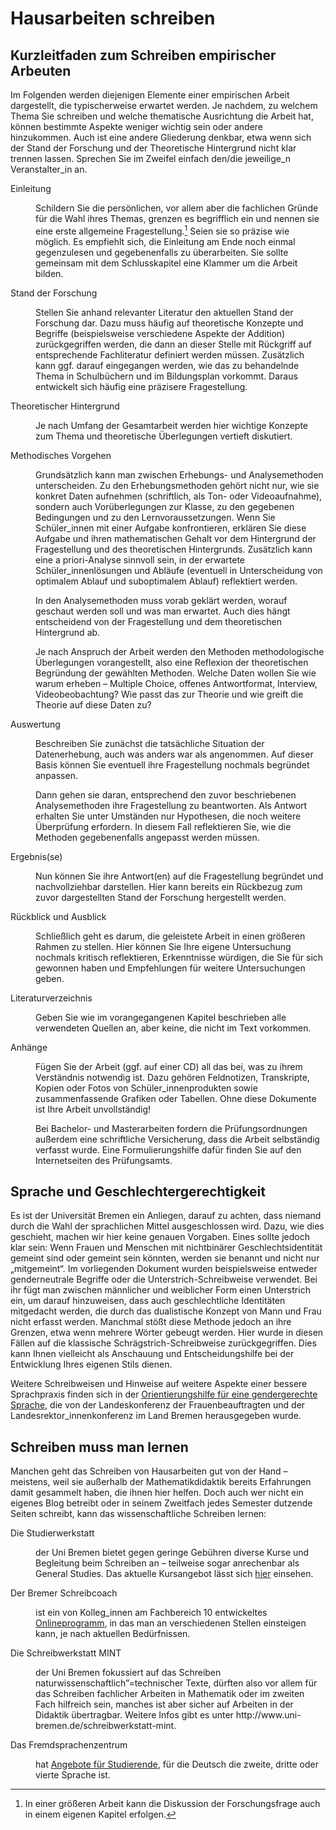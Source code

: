 Hausarbeiten schreiben
======================

Kurzleitfaden zum Schreiben empirischer Arbeuten
--------------------------------------------

Im Folgenden werden diejenigen Elemente einer empirischen Arbeit dargestellt,
die typischerweise erwartet werden. Je nachdem, zu welchem Thema Sie
schreiben und welche thematische Ausrichtung die Arbeit hat, können
bestimmte Aspekte weniger wichtig sein oder andere hinzukommen. Auch ist
eine andere Gliederung denkbar, etwa wenn sich der Stand der Forschung
und der Theoretische Hintergrund nicht klar trennen lassen. Sprechen Sie
im Zweifel einfach den/die jeweilige\_n Veranstalter\_in an.

Einleitung

:   Schildern Sie die persönlichen, vor allem aber die fachlichen Gründe
    für die Wahl ihres Themas, grenzen es begrifflich ein und nennen sie
    eine erste allgemeine Fragestellung.^[In einer größeren Arbeit kann die Diskussion der Forschungsfrage
    auch in einem eigenen Kapitel erfolgen.] Seien sie so präzise
    wie möglich. Es empfiehlt sich, die Einleitung am Ende noch einmal
    gegenzulesen und gegebenenfalls zu überarbeiten. Sie sollte
    gemeinsam mit dem Schlusskapitel eine Klammer um die Arbeit bilden.

Stand der Forschung

:   Stellen Sie anhand relevanter Literatur den aktuellen Stand der
    Forschung dar. Dazu muss häufig auf theoretische Konzepte und Begriffe (beispielsweise verschiedene Aspekte der Addition) zurückgegriffen werden, die dann an dieser Stelle mit Rückgriff auf entsprechende Fachliteratur definiert werden müssen. Zusätzlich kann ggf. darauf eingegangen werden, wie das zu behandelnde Thema in Schulbüchern und im Bildungsplan vorkommt. Daraus entwickelt sich häufig eine präzisere Fragestellung.

Theoretischer Hintergrund

:   Je nach Umfang der Gesamtarbeit werden hier wichtige Konzepte zum Thema und theoretische Überlegungen vertieft diskutiert.

Methodisches Vorgehen

:   Grundsätzlich kann man zwischen Erhebungs- und
    Analysemethoden unterscheiden. Zu den Erhebungsmethoden gehört nicht
    nur, wie sie konkret Daten aufnehmen (schriftlich, als Ton- oder
    Videoaufnahme), sondern auch Vorüberlegungen zur Klasse, zu den
    gegebenen Bedingungen und zu den Lernvoraussetzungen. Wenn Sie
    Schüler\_innen mit einer Aufgabe konfrontieren, erklären Sie diese
    Aufgabe und ihren mathematischen Gehalt vor dem Hintergrund der
    Fragestellung und des theoretischen Hintergrunds. Zusätzlich kann
    eine a priori-Analyse sinnvoll sein, in der erwartete
    Schüler\_innenlösungen und Abläufe (eventuell in Unterscheidung von
    optimalem Ablauf und suboptimalem Ablauf) reflektiert werden.

    In den Analysemethoden muss vorab geklärt werden, worauf geschaut
    werden soll und was man erwartet. Auch dies hängt entscheidend von
    der Fragestellung und dem theoretischen Hintergrund ab.

    Je nach Anspruch der Arbeit werden den Methoden methodologische
    Überlegungen vorangestellt, also eine Reflexion der theoretischen
    Begründung der gewählten Methoden. Welche Daten wollen Sie wie warum
    erheben – Multiple Choice, offenes Antwortformat, Interview,
    Videobeobachtung? Wie passt das zur Theorie und wie greift die
    Theorie auf diese Daten zu?

Auswertung

:   Beschreiben Sie zunächst die tatsächliche Situation der
    Datenerhebung, auch was anders war als angenommen. Auf dieser Basis
    können Sie eventuell ihre Fragestellung nochmals begründet anpassen.

    Dann gehen sie daran, entsprechend den zuvor beschriebenen
    Analysemethoden ihre Fragestellung zu beantworten. Als Antwort
    erhalten Sie unter Umständen nur Hypothesen, die noch weitere
    Überprüfung erfordern. In diesem Fall reflektieren Sie, wie die
    Methoden gegebenenfalls angepasst werden müssen.

Ergebnis(se)

:   Nun können Sie ihre Antwort(en) auf die Fragestellung begründet und
    nachvollziehbar darstellen. Hier kann bereits ein Rückbezug zum
    zuvor dargestellten Stand der Forschung hergestellt werden.

Rückblick und Ausblick

:   Schließlich geht es darum, die geleistete Arbeit in einen größeren
    Rahmen zu stellen. Hier können Sie Ihre eigene Untersuchung nochmals
    kritisch reflektieren, Erkenntnisse würdigen, die Sie für sich
    gewonnen haben und Empfehlungen für weitere Untersuchungen geben.

Literaturverzeichnis

:   Geben Sie wie im vorangegangenen Kapitel beschrieben alle
    verwendeten Quellen an, aber keine, die nicht im Text vorkommen.

Anhänge

:   Fügen Sie der Arbeit (ggf. auf einer CD) all das bei, was zu ihrem
    Verständnis notwendig ist. Dazu gehören Feldnotizen, Transkripte,
    Kopien oder Fotos von Schüler\_innenprodukten sowie zusammenfassende
    Grafiken oder Tabellen. Ohne diese Dokumente ist Ihre Arbeit
    unvollständig!
    
    Bei Bachelor- und Masterarbeiten fordern die Prüfungsordnungen außerdem eine schriftliche Versicherung, dass die Arbeit selbständig verfasst wurde. Eine Formulierungshilfe dafür finden Sie auf den Internetseiten des Prüfungsamts.

Sprache und Geschlechtergerechtigkeit
----------------------

Es ist der Universität Bremen ein Anliegen, darauf zu achten, dass niemand durch die Wahl der sprachlichen Mittel ausgeschlossen wird. Dazu, wie dies geschieht, machen wir hier keine genauen Vorgaben. Eines sollte jedoch klar sein: Wenn Frauen und Menschen mit nichtbinärer Geschlechtsidentität gemeint sind oder gemeint sein könnten, werden sie benannt und nicht nur „mitgemeint“. Im vorliegenden Dokument wurden beispielsweise entweder genderneutrale Begriffe oder die Unterstrich-Schreibweise verwendet. Bei ihr fügt man zwischen männlicher und weiblicher Form einen Unterstrich ein, um darauf hinzuweisen, dass auch geschlechtliche Identitäten mitgedacht werden, die durch das dualistische Konzept von Mann und Frau nicht erfasst werden. Manchmal stößt diese Methode jedoch an ihre Grenzen, etwa wenn mehrere Wörter gebeugt werden. Hier wurde in diesen Fällen auf die klassische Schrägstrich-Schreibweise zurückgegriffen. Dies kann Ihnen vielleicht als Anschauung und Entscheidungshilfe bei der Entwicklung Ihres eigenen Stils dienen.

Weitere Schreibweisen und Hinweise auf weitere Aspekte einer bessere Sprachpraxis finden sich in der [Orientierungshilfe für eine gendergerechte Sprache](https://www.uni-bremen.de/fileadmin/user_upload/sites/zentrale-frauenbeauftragte/UfHuql-OrientierungshilfeFuerGendergerechteSprache.pdf), die von der Landeskonferenz der Frauenbeauftragten und der Landesrektor\_innenkonferenz im Land Bremen herausgegeben wurde.


Schreiben muss man lernen
-------------------------

Manchen geht das Schreiben von Hausarbeiten gut von der Hand – meistens,
weil sie außerhalb der Mathematikdidaktik bereits Erfahrungen damit
gesammelt haben, die ihnen hier helfen. Doch auch wer nicht ein eigenes
Blog betreibt oder in seinem Zweitfach jedes Semester dutzende Seiten
schreibt, kann das wissenschaftliche Schreiben lernen:

Die Studierwerkstatt

:   der Uni Bremen bietet gegen geringe Gebühren diverse Kurse und
    Begleitung beim Schreiben an – teilweise sogar anrechenbar als
    General Studies. Das aktuelle Kursangebot lässt sich [hier](https://www.uni-bremen.de/studierwerkstatt/programm/) einsehen.

Der Bremer Schreibcoach

:   ist ein von Kolleg\_innen am Fachbereich 10 entwickeltes
    [Onlineprogramm](http://www.bremer-schreibcoach.uni-bremen.de/), in das man an verschiedenen Stellen einsteigen kann, je nach aktuellen Bedürfnissen.

Die Schreibwerkstatt MINT

:   der Uni Bremen fokussiert auf das Schreiben
    naturwissenschaftlich"=technischer Texte, dürften also vor allem für
    das Schreiben fachlicher Arbeiten in Mathematik oder im zweiten Fach
    hilfreich sein, manches ist aber sicher auf Arbeiten in der
    Didaktik übertragbar. Weitere Infos gibt es unter
    http://www.uni-bremen.de/schreibwerkstatt-mint.

Das Fremdsprachenzentrum

:   hat [Angebote für Studierende](http://www.fremdsprachenzentrum-bremen.de), für die Deutsch die zweite, dritte
    oder vierte Sprache ist.